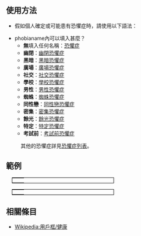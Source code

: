 ==使用方法==
*假如個人確定或可能患有恐懼症時，請使用以下語法：
:{{tl|User 恐懼症|<nowiki>phobianame=恐懼症名稱</nowiki>}}

*phobianame內可以填入甚麼？
**'''無'''填入任何名稱：[[恐懼症]]
**'''幽閉'''：[[幽閉恐懼症]]
**'''黑暗'''：[[黑暗恐懼症]]
**'''廣場'''：[[廣場恐懼症]]
**'''社交'''：[[社交恐懼症]]
**'''學校'''：[[學校恐懼症]]
**'''男性'''：[[男性恐懼症]]
**'''蜘蛛'''：[[蜘蛛恐懼症]]
**'''同性戀'''：[[同性戀恐懼症]]
**'''密集'''：[[密集恐懼症]]
**'''餘光'''：[[餘光恐懼症]]
**'''特定'''：[[特定恐懼症]]
**'''考試前'''：[[考試前恐懼症]]
:其他的恐懼症詳見[[恐懼症列表]]。

==範例==
<table style="margin-left: 1em; margin-bottom: 0.5em; width: 280px; border: #000000 solid 1px">
<tr><td align="left">{{tl|User 恐懼症}}<td>
<tr><td>{{User 恐懼症}}<td>
</table>

<table style="margin-left: 1em; margin-bottom: 0.5em; width: 280px; border: #000000 solid 1px">
<tr><td align="left">{{tl|User 恐懼症|<nowiki>phobianame=同性戀</nowiki>}}<td>
<tr><td>{{User 恐懼症|phobianame=同性戀}}<td>
</table>

==相關條目==
*[[Wikipedia:用戶框/健康]]